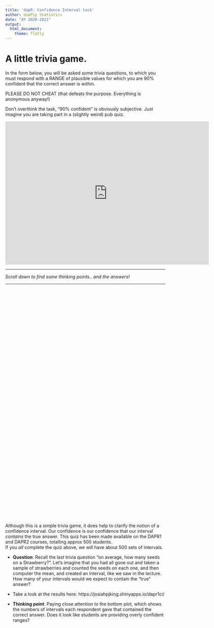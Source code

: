 ```yaml
---
title: 'dapR: Confidence Interval task'
author: UoePsy Statistics
date: "AY 2020-2021"
output:
  html_document:
    theme: flatly
---
```


# A little trivia game.

In the form below, you will be asked some trivia questions, to which you must respond with a RANGE of plausible values for which you are 90% confident that the correct answer is within.  

PLEASE DO NOT CHEAT (that defeats the purpose. Everything is anonymous anyway!)

Don't overthink the task, "90% confident" is obviously subjective. Just imagine you are taking part in a (slightly weird) pub quiz. 

<iframe src="https://docs.google.com/forms/d/e/1FAIpQLSdqlrlbX3WPUjiDYj62mC0fSjFXyHXtpPodpDh-iAL3c5YmVg/viewform?embedded=true" width="640" height="450" frameborder="0" marginheight="0" marginwidth="0">Loading…</iframe>


---

*Scroll down to find some thinking points.. and the answers!*

---

<div style="margin-bottom:750px;"></div>


Although this is a simple trivia game, it does help to clarify the notion of a confidence interval. Our confidence is our confidence that our interval *contains* the true answer. 
This quiz has been made available on the DAPR1 and DAPR2 courses, totalling approx 500 students.  
If you *all* complete the quiz above, we will have about 500 sets of intervals. 

+ **Question**: Recall the last trivia question "on average, how many seeds on a Strawberry?". Let's imagine that you had all gone out and taken a sample of strawberries and counted the seeds on each one, and then computer the mean, and created an interval, like we saw in the lecture. How many of your intervals would we expect to contain the "true" answer?   
  
+ Take a look at the results here: https://josiahpjking.shinyapps.io/dapr1ci/   
  
+ **Thinking point**: Paying close attention to the bottom plot, which shows the numbers of intervals each respondent gave that contained the correct answer. Does it look like students are providing overly confident ranges?  

